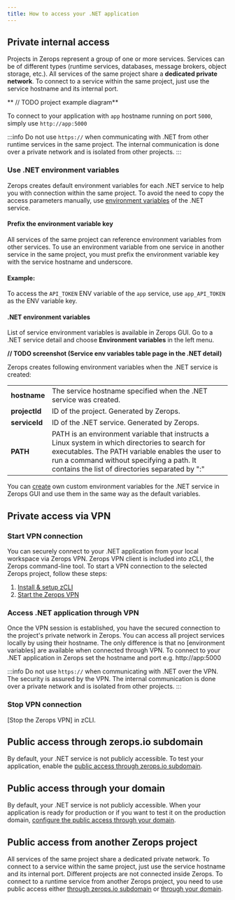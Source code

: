 ```yaml
---
title: How to access your .NET application
---
```


## Private internal access
Projects in Zerops represent a group of one or more services.
Services can be of different types (runtime services, databases, message brokers, object storage, etc.). All services of the same project share a **dedicated private network**. To connect to a service within the same project, just use the service hostname and its internal port.

** // TODO project example diagram**

To connect to your application with `app` hostname running on port `5000`, simply use `http://app:5000`

:::info
Do not use <code>https://</code> when communicating with .NET from other runtime services in the same project. The internal communication is done over a private network and is isolated from other projects.
:::

### Use .NET environment variables
Zerops creates default environment variables for each .NET service to help you with connection within the same project. To avoid the need to copy the access parameters manually, use [environment variables](/dotnet/how-to/env-variables#env-variable-restrictions) of the .NET service.

#### Prefix the environment variable key

All services of the same project can reference environment variables from other services. To use an environment variable from one service in another service in the same project, you must prefix the environment variable key with the service hostname and underscore.

#### Example:
To access the `API_TOKEN` ENV variable of the `app` service, use `app_API_TOKEN` as the ENV variable key.

#### .NET environment variables

List of service environment variables is available in Zerops GUI. Go to a .NET service detail and choose **Environment variables** in the left menu.

**// TODO screenshot (Service env variables table page in the .NET detail)**

Zerops creates following environment variables when the .NET service is created:

<table>
<tbody>
	<tr>
		<td><b>hostname</b></td>
        <td>The service hostname specified when the .NET service was created.</td>
    </tr>
    <tr>
		<td><b>projectId</b></td>
        <td>ID of the project. Generated by Zerops.</td>
    </tr>
    <tr>
		<td><b>serviceId</b></td>
        <td>ID of the .NET service. Generated by Zerops.</td>
    </tr>
    <tr>
		<td><b>PATH</b></td>
        <td>PATH is an environment variable that instructs a Linux system in which directories to search for executables. The PATH variable enables the user to run a command without specifying a path. It contains the list of directories separated by ":"</td>
    </tr>
</tbody>
</table>

You can [create](/dotnet/how-to/env-variables#set-env-variables-in-zerops-gui) own custom environment variables for the .NET service in Zerops GUI and use them in the same way as the default variables.

## Private access via VPN
### Start VPN connection
You can securely connect to your .NET application from your local workspace via Zerops VPN. Zerops VPN client is included into zCLI, the Zerops command-line tool. To start a VPN connection to the selected Zerops project, follow these steps:

1. [Install & setup zCLI](/references/cli/install)
2. [Start the Zerops VPN](/references/vpn#start-the-vpn)

### Access .NET application through VPN

Once the VPN session is established, you have the secured connection to the project's private network in Zerops. You can access all project services locally by using their hostname. The only difference is that no [environment variables] are available when connected through VPN. To connect to your .NET application in Zerops set the hostname and port e.g. http://app:5000

:::info
Do not use <code>https://</code> when communicating with .NET over the VPN. The security is assured by the VPN. The internal communication is done over a private network and is isolated from other projects.
:::

### Stop VPN connection
[Stop the Zerops VPN] in zCLI.

## Public access through zerops.io subdomain
By default, your .NET service is not publicly accessible. To test your application, enable the [public access through zerops.io subdomain](/references/public-access#public-access-through-zeropsio-subdomain).

## Public access through your domain
By default, your .NET service is not publicly accessible. When your application is ready for production or if you want to test it on the production domain, [configure the public access through your domain](/references/public-access#public-access-through-your-domain).

## Public access from another Zerops project
All services of the same project share a dedicated private network. To connect to a service within the same project, just use the service hostname and its internal port. Different projects are not connected inside Zerops. To connect to a runtime service from another Zerops project, you need to use public access either [through zerops.io subdomain](/references/public-access#public-access-through-zeropsio-subdomain) or [through your domain](/references/public-access#public-access-through-your-domain).









